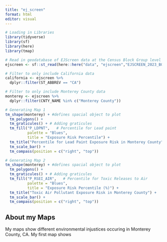 ```yaml
---
title: "ej_screen"
format: html
editor: visual
---
```


```r
# Loading in Libraries
library(tidyverse)
library(sf)
library(here)
library(tmap)
```

```r

# Read in geodatabase of EJScreen data at the Census Block Group level
ejscreen <- sf::st_read(here::here("data", "ejscreen","EJSCREEN_2023_BG_StatePct_with_AS_CNMI_GU_VI.gdb")) 
```

```r
# Filter to only include California data
california <- ejscreen %>%
  dplyr::filter(ST_ABBREV == "CA") 

# Filter to only include Monterey County data
monterey <- ejscreen %>%
  dplyr::filter(CNTY_NAME %in% c("Monterey County"))
```


```r
# Generating Map 1
tm_shape(monterey) + #defines spacial object to plot
  tm_polygons() +
  tm_graticules() + # Adding graticules
  tm_fill("P_LDPNT",   # Percentile for Lead paint
          palette = "Blues", 
          title = "Exposure Risk Percentile") + 
  tm_title("Percentile for Lead Paint Exposure Risk in Monterey County") +
  tm_scale_bar() +
  tm_compass(position = c("right", "top"))
```

```r
# Generating Map 2
tm_shape(monterey) + #defines spacial object to plot
  tm_polygons() +
  tm_graticules() + # Adding graticules
  tm_fill("P_RSEI_AIR",   # Percentile for Toxic Releases to Air
          palette = "Blues", 
          title = "Exposure Risk Percentile (%)") + 
  tm_title("Toxic Air Pollutant Exposure Risk in Monterey County") +
  tm_scale_bar() +
  tm_compass(position = c("right", "top"))
```
## About my Maps
My maps show different environmental injustices occuring in Monterey County, CA. My first map shows


